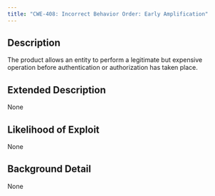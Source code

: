 ```yaml
---
title: "CWE-408: Incorrect Behavior Order: Early Amplification"
---
```


## Description
The product allows an entity to perform a legitimate but expensive operation before authentication or authorization has taken place.

## Extended Description
None

## Likelihood of Exploit
None

## Background Detail
None
        